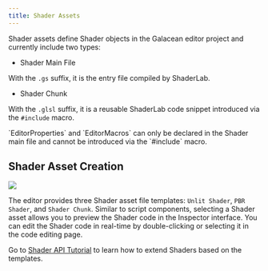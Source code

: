 ```yaml
---
title: Shader Assets
---
```


Shader assets define Shader objects in the Galacean editor project and currently include two types:

- Shader Main File

With the `.gs` suffix, it is the entry file compiled by ShaderLab.

- Shader Chunk

With the `.glsl` suffix, it is a reusable ShaderLab code snippet introduced via the `#include` macro.

<Callout type="warning">
  `EditorProperties` and `EditorMacros` can only be declared in the Shader main file and cannot be introduced via the `#include` macro.
</Callout>

## Shader Asset Creation

<Image src="https://mdn.alipayobjects.com/huamei_rmtxpm/afts/img/A*namMTLNnCPYAAAAAAAAAAAAADv-7AQ/original" />

The editor provides three Shader asset file templates: `Unlit Shader`, `PBR Shader`, and `Shader Chunk`. Similar to script components, selecting a Shader asset allows you to preview the Shader code in the Inspector interface. You can edit the Shader code in real-time by double-clicking or selecting it in the code editing page.

Go to [Shader API Tutorial](/en/docs/graphics/shader/shaderAPI/) to learn how to extend Shaders based on the templates.
